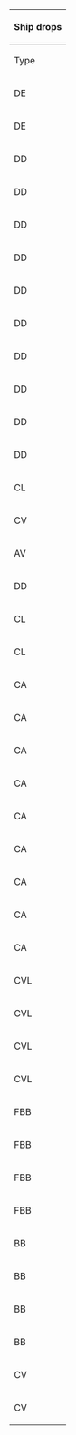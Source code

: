 {| class="wikitable mw-collapsible mw-collapsed" width="50%" style="text-align:center"
!colspan="100"|Ship drops
|-
!Type
!Ship
!F
!G
!I
!J
!style="background-color:#FFCDD2;color:red;"|'''M'''
!style="background-color:#FFCDD2;color:red;"|'''O'''
|-
|DE
|[[Daitou|<span style="color:red;">Daitou</span>]]
|
|
|
|
|
|style="background-color:#E8F5E9;color:"|<span title="Casual: &#10;&#160;&#160;S: 5.9% (108/1846)&#10;Easy: &#10;&#160;&#160;S: 5.4% (586/10852)&#10;Medium: &#10;&#160;&#160;S: 5.3% (277/5265) &#10;&#160;&#160;A: 2.7% (6/219)&#10;Hard: &#10;&#160;&#160;S: 6.4% (1635/25672) &#10;&#160;&#160;A: 3.4% (290/8620)" style="cursor:help;border-bottom:1px dotted">Casual+</span>
|-
|DE
|[[Tsushima|<span style="color:red;">Tsushima</span>]]
|
|
|
|
|style="background-color:#C8E6C9;color:red"|<span title="Easy: &#10;&#160;&#160;S: 1.2% (49/3966)&#10;Medium: &#10;&#160;&#160;S: 1.4% (135/9738)&#10;Hard: &#10;&#160;&#160;S: 2.4% (519/21545)" style="cursor:help;border-bottom:1px dotted">Easy+</span>
|
|-
|DD
|[[Amagiri|<span style="color:red;">Amagiri</span>]]
|
|
|
|
|
|style="background-color:#E8F5E9;color:red"|<span title="Casual: &#10;&#160;&#160;S: 2% (36/1846)&#10;Easy: &#10;&#160;&#160;S: 1.8% (195/10852)&#10;Medium: &#10;&#160;&#160;S: 2.1% (111/5265)&#10;Hard: &#10;&#160;&#160;S: 2% (501/25672)" style="cursor:help;border-bottom:1px dotted">Casual+</span>
|-
|DD
|[[Amatsukaze|<span style="color:red;">Amatsukaze</span>]]
|
|
|
|style="background-color:#C8E6C9;color:red"|<span title="Easy: &#10;&#160;&#160;S: 0.5% (75/14321)&#10;Medium: &#10;&#160;&#160;S: 1.6% (153/9759)&#10;Hard: &#10;&#160;&#160;S: 1.4% (571/41944)" style="cursor:help;border-bottom:1px dotted">Easy+</span>
|style="background-color:#E8F5E9;color:red"|<span title="Casual: &#10;&#160;&#160;S: 1% (7/716)&#10;Easy: &#10;&#160;&#160;S: 1.7% (67/3966)&#10;Medium: &#10;&#160;&#160;S: 1.4% (141/9738)&#10;Hard: &#10;&#160;&#160;S: 1.3% (289/21545)" style="cursor:help;border-bottom:1px dotted">Casual+</span>
|style="background-color:#E8F5E9;color:"|<span title="Casual: &#10;&#160;&#160;S: 2.3% (43/1846) &#10;&#160;&#160;A: 2.9% (1/35)&#10;Easy: &#10;&#160;&#160;S: 2% (222/10852) &#10;&#160;&#160;A: 2.1% (7/328)&#10;Medium: &#10;&#160;&#160;S: 2% (104/5265) &#10;&#160;&#160;A: 1.8% (4/219)&#10;Hard: &#10;&#160;&#160;S: 2% (514/25672) &#10;&#160;&#160;A: 2% (172/8620)" style="cursor:help;border-bottom:1px dotted">Casual+</span>
|-
|DD
|[[Asagumo|<span style="color:red;">Asagumo</span>]]
|
|
|
|
|style="background-color:#E8F5E9;color:red"|<span title="Casual: &#10;&#160;&#160;S: 2.2% (16/716)&#10;Easy: &#10;&#160;&#160;S: 1.7% (68/3966)&#10;Medium: &#10;&#160;&#160;S: 1.4% (139/9738)&#10;Hard: &#10;&#160;&#160;S: 1.2% (268/21545)" style="cursor:help;border-bottom:1px dotted">Casual+</span>
|style="background-color:#E8F5E9;color:red"|<span title="Casual: &#10;&#160;&#160;S: 1.8% (34/1846)&#10;Easy: &#10;&#160;&#160;S: 2.3% (254/10852)&#10;Medium: &#10;&#160;&#160;S: 1.8% (93/5265)&#10;Hard: &#10;&#160;&#160;S: 2% (517/25672)" style="cursor:help;border-bottom:1px dotted">Casual+</span>
|-
|DD
|[[Fletcher|<span style="color:red;">Fletcher</span>]]
|
|
|
|
|style="background-color:#FFE0B2;color:red"|<span title="Medium: &#10;&#160;&#160;S: 1.4% (138/9738)&#10;Hard: &#10;&#160;&#160;S: 2.2% (479/21545)" style="cursor:help;border-bottom:1px dotted">Medium+</span>
|
|-
|DD
|[[Hatsukaze|<span style="color:red;">Hatsukaze</span>]]
|
|
|
|style="background-color:#E8F5E9;color:red"|<span title="Casual: &#10;&#160;&#160;S: 1.5% (38/2457)&#10;Easy: &#10;&#160;&#160;S: 1.5% (218/14321)&#10;Medium: &#10;&#160;&#160;S: 1.5% (151/9759)&#10;Hard: &#10;&#160;&#160;S: 1.5% (617/41944)" style="cursor:help;border-bottom:1px dotted">Casual+</span>
|style="background-color:#E8F5E9;color:red"|<span title="Casual: &#10;&#160;&#160;S: 1.1% (8/716)&#10;Easy: &#10;&#160;&#160;S: 1.8% (72/3966)&#10;Medium: &#10;&#160;&#160;S: 1.2% (118/9738)&#10;Hard: &#10;&#160;&#160;S: 1.5% (326/21545)" style="cursor:help;border-bottom:1px dotted">Casual+</span>
|
|-
|DD
|[[Kawakaze|<span style="color:red;">Kawakaze</span>]]
|
|
|
|
|style="background-color:#E8F5E9;color:red"|<span title="Casual: &#10;&#160;&#160;S: 1% (7/716)&#10;Easy: &#10;&#160;&#160;S: 1.4% (57/3966)&#10;Medium: &#10;&#160;&#160;S: 1.3% (131/9738)&#10;Hard: &#10;&#160;&#160;S: 1.4% (292/21545)" style="cursor:help;border-bottom:1px dotted">Casual+</span>
|style="background-color:#E8F5E9;color:red"|<span title="Casual: &#10;&#160;&#160;S: 1.8% (33/1846)&#10;Easy: &#10;&#160;&#160;S: 2.2% (235/10852)&#10;Medium: &#10;&#160;&#160;S: 2% (104/5265)&#10;Hard: &#10;&#160;&#160;S: 1.9% (498/25672)" style="cursor:help;border-bottom:1px dotted">Casual+</span>
|-
|DD
|[[Minegumo|<span style="color:red;">Minegumo</span>]]
|
|
|
|
|style="background-color:#C8E6C9;color:red"|<span title="Easy: &#10;&#160;&#160;S: 1.1% (44/3966)&#10;Medium: &#10;&#160;&#160;S: 1.2% (117/9738)&#10;Hard: &#10;&#160;&#160;S: 1.4% (298/21545)" style="cursor:help;border-bottom:1px dotted">Easy+</span>
|style="background-color:#E8F5E9;color:red"|<span title="Casual: &#10;&#160;&#160;S: 1.1% (20/1846)&#10;Easy: &#10;&#160;&#160;S: 1.1% (115/10852)&#10;Medium: &#10;&#160;&#160;S: 0.9% (49/5265)&#10;Hard: &#10;&#160;&#160;S: 1% (254/25672)" style="cursor:help;border-bottom:1px dotted">Casual+</span>
|-
|DD
|[[Sagiri|<span style="color:red;">Sagiri</span>]]
|
|
|
|
|
|style="background-color:#E8F5E9;color:red"|<span title="Casual: &#10;&#160;&#160;S: 2.6% (48/1846)&#10;Easy: &#10;&#160;&#160;S: 1.9% (204/10852)&#10;Medium: &#10;&#160;&#160;S: 1.9% (98/5265)&#10;Hard: &#10;&#160;&#160;S: 2.1% (532/25672)" style="cursor:help;border-bottom:1px dotted">Casual+</span>
|-
|DD
|[[Tokitsukaze|<span style="color:red;">Tokitsukaze</span>]]
|
|
|
|style="background-color:#FFE0B2;color:red"|<span title="Medium: &#10;&#160;&#160;S: 1.4% (135/9759)&#10;Hard: &#10;&#160;&#160;S: 1.5% (623/41944)" style="cursor:help;border-bottom:1px dotted">Medium+</span>
|style="background-color:#E8F5E9;color:red"|<span title="Casual: &#10;&#160;&#160;S: 1.8% (13/716)&#10;Easy: &#10;&#160;&#160;S: 1.1% (44/3966)&#10;Medium: &#10;&#160;&#160;S: 1.4% (132/9738)&#10;Hard: &#10;&#160;&#160;S: 1.2% (262/21545)" style="cursor:help;border-bottom:1px dotted">Casual+</span>
|style="background-color:#E8F5E9;color:"|<span title="Casual: &#10;&#160;&#160;S: 2.5% (47/1846)&#10;Easy: &#10;&#160;&#160;S: 2.1% (224/10852) &#10;&#160;&#160;A: 2.7% (9/328)&#10;Medium: &#10;&#160;&#160;S: 1.7% (92/5265) &#10;&#160;&#160;A: 2.7% (6/219)&#10;Hard: &#10;&#160;&#160;S: 2.1% (534/25672) &#10;&#160;&#160;A: 2.2% (187/8620)" style="cursor:help;border-bottom:1px dotted">Casual+</span>
|-
|DD
|[[Yamakaze|<span style="color:red;">Yamakaze</span>]]
|
|
|
|style="background-color:#E8F5E9;color:red"|<span title="Casual: &#10;&#160;&#160;S: 1.2% (29/2457)&#10;Easy: &#10;&#160;&#160;S: 1% (140/14321)&#10;Medium: &#10;&#160;&#160;S: 0.9% (87/9759)&#10;Hard: &#10;&#160;&#160;S: 1% (431/41944)" style="cursor:help;border-bottom:1px dotted">Casual+</span>
|style="background-color:#E8F5E9;color:red"|<span title="Casual: &#10;&#160;&#160;S: 1.3% (9/716)&#10;Easy: &#10;&#160;&#160;S: 1.3% (50/3966)&#10;Medium: &#10;&#160;&#160;S: 1% (95/9738)&#10;Hard: &#10;&#160;&#160;S: 1.1% (235/21545)" style="cursor:help;border-bottom:1px dotted">Casual+</span>
|style="background-color:#E8F5E9;color:"|<span title="Casual: &#10;&#160;&#160;S: 1.7% (32/1846)&#10;Easy: &#10;&#160;&#160;S: 2.4% (260/10852) &#10;&#160;&#160;A: 1.8% (6/328)&#10;Medium: &#10;&#160;&#160;S: 2.3% (123/5265) &#10;&#160;&#160;A: 1.4% (3/219)&#10;Hard: &#10;&#160;&#160;S: 2.5% (632/25672) &#10;&#160;&#160;A: 1.3% (116/8620)" style="cursor:help;border-bottom:1px dotted">Casual+</span>
|-
|CL
|[[De Ruyter|<span style="color:red;">De Ruyter</span>]]
|
|
|
|
|
|style="background-color:#E8F5E9;color:"|<span title="Casual: &#10;&#160;&#160;S: 2.1% (39/1846)&#10;Easy: &#10;&#160;&#160;S: 3.2% (343/10852) &#10;&#160;&#160;A: 1.5% (5/328)&#10;Medium: &#10;&#160;&#160;S: 4.4% (230/5265) &#10;&#160;&#160;A: 0.9% (2/219)&#10;Hard: &#10;&#160;&#160;S: 5.7% (1455/25672) &#10;&#160;&#160;A: 2.2% (190/8620)" style="cursor:help;border-bottom:1px dotted">Casual+</span>
|-
|CV
|[[Amagi|<span style="color:red;">Amagi</span>]]
|
|
|
|
|
|style="background-color:#E8F5E9;color:"|<span title="Casual: &#10;&#160;&#160;S: 1.7% (32/1846)&#10;Easy: &#10;&#160;&#160;S: 2.7% (288/10852)&#10;Medium: &#10;&#160;&#160;S: 3.6% (191/5265)&#10;Hard: &#10;&#160;&#160;S: 3.5% (893/25672) &#10;&#160;&#160;A: 1.2% (103/8620)" style="cursor:help;border-bottom:1px dotted">Casual+</span>
|-
|AV
|[[Mizuho|<span style="color:red;">Mizuho</span>]]
|
|
|
|style="background-color:#FFCDD2;color:red"|<span title="Hard: &#10;&#160;&#160;S: 1.5% (611/41944)" style="cursor:help;border-bottom:1px dotted">Hard+</span>
|style="background-color:#E8F5E9;color:red"|<span title="Casual: &#10;&#160;&#160;S: 2% (14/716)&#10;Easy: &#10;&#160;&#160;S: 1.1% (45/3966)&#10;Medium: &#10;&#160;&#160;S: 1.5% (148/9738)&#10;Hard: &#10;&#160;&#160;S: 1.5% (317/21545)" style="cursor:help;border-bottom:1px dotted">Casual+</span>
|
|-
|DD
|[[Yukikaze|<span style="color:green;">Yukikaze</span>]]
|
|
|
|
|
|style="background-color:#E8F5E9;color:red"|<span title="Casual: &#10;&#160;&#160;S: 1.6% (30/1846)&#10;Easy: &#10;&#160;&#160;S: 1.9% (207/10852)&#10;Medium: &#10;&#160;&#160;S: 2% (103/5265)&#10;Hard: &#10;&#160;&#160;S: 2% (523/25672)" style="cursor:help;border-bottom:1px dotted">Casual+</span>
|-
|CL
|[[Nagara|<span style="color:green;">Nagara</span>]]
|style="background-color:#E8F5E9;color:red"|<span title="Casual: &#10;&#160;&#160;S: 3.8% (2/52)&#10;Easy: &#10;&#160;&#160;S: 1.1% (7/633)&#10;Hard: &#10;&#160;&#160;S: 0.9% (8/922)" style="cursor:help;border-bottom:1px dotted">Casual+</span>
|style="background-color:#E8F5E9;color:red"|<span title="Casual: &#10;&#160;&#160;S: 1.4% (38/2653)&#10;Easy: &#10;&#160;&#160;S: 1.3% (200/15477)&#10;Medium: &#10;&#160;&#160;S: 1.5% (228/15353)&#10;Hard: &#10;&#160;&#160;S: 1.4% (940/68016)" style="cursor:help;border-bottom:1px dotted">Casual+</span>
|
|style="background-color:#E8F5E9;color:red"|<span title="Casual: &#10;&#160;&#160;S: 1.2% (30/2457)&#10;Easy: &#10;&#160;&#160;S: 1.5% (208/14321)&#10;Medium: &#10;&#160;&#160;S: 1.4% (141/9759)&#10;Hard: &#10;&#160;&#160;S: 1.4% (592/41944)" style="cursor:help;border-bottom:1px dotted">Casual+</span>
|style="background-color:#E8F5E9;color:"|<span title="Casual: &#10;&#160;&#160;S: 2.1% (15/716)&#10;Easy: &#10;&#160;&#160;S: 1.8% (72/3966) &#10;&#160;&#160;A: 1.3% (7/558)&#10;Medium: &#10;&#160;&#160;S: 1.3% (127/9738) &#10;&#160;&#160;A: 0.8% (12/1505)&#10;Hard: &#10;&#160;&#160;S: 1.5% (321/21545) &#10;&#160;&#160;A: 1.3% (166/13220)" style="cursor:help;border-bottom:1px dotted">Casual+</span>
|
|-
|CL
|[[Sendai|<span style="color:green;">Sendai</span>]]
|style="background-color:#C8E6C9;color:red"|<span title="Easy: &#10;&#160;&#160;S: 0.9% (6/633)&#10;Hard: &#10;&#160;&#160;S: 1.4% (13/922)" style="cursor:help;border-bottom:1px dotted">Easy+</span>
|style="background-color:#E8F5E9;color:red"|<span title="Casual: &#10;&#160;&#160;S: 1.4% (38/2653)&#10;Easy: &#10;&#160;&#160;S: 1.4% (215/15477)&#10;Medium: &#10;&#160;&#160;S: 1.5% (232/15353)&#10;Hard: &#10;&#160;&#160;S: 1.3% (917/68016)" style="cursor:help;border-bottom:1px dotted">Casual+</span>
|style="background-color:#FFCDD2;color:red"|<span title="Hard: &#10;&#160;&#160;S: 1.6% (1/62)" style="cursor:help;border-bottom:1px dotted">Hard+</span>
|style="background-color:#E8F5E9;color:red"|<span title="Casual: &#10;&#160;&#160;S: 1.1% (27/2457)&#10;Easy: &#10;&#160;&#160;S: 1.4% (196/14321)&#10;Medium: &#10;&#160;&#160;S: 1.5% (142/9759)&#10;Hard: &#10;&#160;&#160;S: 1.4% (578/41944)" style="cursor:help;border-bottom:1px dotted">Casual+</span>
|style="background-color:#E8F5E9;color:"|<span title="Casual: &#10;&#160;&#160;S: 0.6% (4/716)&#10;Easy: &#10;&#160;&#160;S: 1.3% (52/3966) &#10;&#160;&#160;A: 1.4% (8/558)&#10;Medium: &#10;&#160;&#160;S: 1.3% (127/9738) &#10;&#160;&#160;A: 1.3% (19/1505)&#10;Hard: &#10;&#160;&#160;S: 1.4% (307/21545) &#10;&#160;&#160;A: 1.2% (153/13220)" style="cursor:help;border-bottom:1px dotted">Casual+</span>
|
|-
|CA
|[[Atago|<span style="color:green;">Atago</span>]]
|style="background-color:#C8E6C9;color:red"|<span title="Easy: &#10;&#160;&#160;S: 1.3% (8/633)&#10;Medium: &#10;&#160;&#160;S: 2.4% (3/126)&#10;Hard: &#10;&#160;&#160;S: 1.3% (12/922)" style="cursor:help;border-bottom:1px dotted">Easy+</span>
|style="background-color:#E8F5E9;color:red"|<span title="Casual: &#10;&#160;&#160;S: 1.6% (42/2653)&#10;Easy: &#10;&#160;&#160;S: 1.4% (217/15477)&#10;Medium: &#10;&#160;&#160;S: 1.2% (191/15353)&#10;Hard: &#10;&#160;&#160;S: 1.4% (978/68016)" style="cursor:help;border-bottom:1px dotted">Casual+</span>
|
|style="background-color:#E8F5E9;color:red"|<span title="Casual: &#10;&#160;&#160;S: 1.5% (36/2457)&#10;Easy: &#10;&#160;&#160;S: 1.3% (190/14321)&#10;Medium: &#10;&#160;&#160;S: 1.3% (125/9759)&#10;Hard: &#10;&#160;&#160;S: 1.4% (605/41944)" style="cursor:help;border-bottom:1px dotted">Casual+</span>
|style="background-color:#E8F5E9;color:"|<span title="Casual: &#10;&#160;&#160;S: 1.1% (8/716)&#10;Easy: &#10;&#160;&#160;S: 1.5% (58/3966)&#10;Medium: &#10;&#160;&#160;S: 1.3% (130/9738)&#10;Hard: &#10;&#160;&#160;S: 1.5% (321/21545) &#10;&#160;&#160;A: 1.3% (178/13220)" style="cursor:help;border-bottom:1px dotted">Casual+</span>
|style="background-color:#E8F5E9;color:"|<span title="Casual: &#10;&#160;&#160;S: 1.8% (33/1846) &#10;&#160;&#160;A: 2.9% (1/35)&#10;Easy: &#10;&#160;&#160;S: 2.1% (226/10852) &#10;&#160;&#160;A: 1.2% (4/328)&#10;Medium: &#10;&#160;&#160;S: 1.7% (89/5265) &#10;&#160;&#160;A: 2.3% (5/219)&#10;Hard: &#10;&#160;&#160;S: 2% (513/25672) &#10;&#160;&#160;A: 1.9% (161/8620)" style="cursor:help;border-bottom:1px dotted">Casual+</span>
|-
|CA
|[[Chikuma|<span style="color:green;">Chikuma</span>]]
|
|
|
|
|
|style="background-color:#E8F5E9;color:"|<span title="Casual: &#10;&#160;&#160;S: 1.3% (24/1846)&#10;Easy: &#10;&#160;&#160;S: 1.9% (208/10852) &#10;&#160;&#160;A: 2.1% (7/328)&#10;Medium: &#10;&#160;&#160;S: 2% (103/5265) &#10;&#160;&#160;A: 3.2% (7/219)&#10;Hard: &#10;&#160;&#160;S: 1.7% (434/25672) &#10;&#160;&#160;A: 2.1% (180/8620)" style="cursor:help;border-bottom:1px dotted">Casual+</span>
|-
|CA
|[[Kinugasa|<span style="color:green;">Kinugasa</span>]]
|style="background-color:#FFCDD2;color:red"|<span title="Hard: &#10;&#160;&#160;S: 1.4% (13/922)" style="cursor:help;border-bottom:1px dotted">Hard+</span>
|style="background-color:#FFCDD2;color:red"|<span title="Hard: &#10;&#160;&#160;S: 1.4% (961/68016)" style="cursor:help;border-bottom:1px dotted">Hard+</span>
|
|style="background-color:#E8F5E9;color:red"|<span title="Casual: &#10;&#160;&#160;S: 1.3% (33/2457)&#10;Easy: &#10;&#160;&#160;S: 1.6% (224/14321)&#10;Medium: &#10;&#160;&#160;S: 1.4% (139/9759)&#10;Hard: &#10;&#160;&#160;S: 1.4% (600/41944)" style="cursor:help;border-bottom:1px dotted">Casual+</span>
|style="background-color:#E8F5E9;color:red"|<span title="Casual: &#10;&#160;&#160;S: 0.8% (6/716)&#10;Easy: &#10;&#160;&#160;S: 1.5% (58/3966)&#10;Medium: &#10;&#160;&#160;S: 1.4% (138/9738)&#10;Hard: &#10;&#160;&#160;S: 1.3% (283/21545)" style="cursor:help;border-bottom:1px dotted">Casual+</span>
|style="background-color:#E8F5E9;color:"|<span title="Casual: &#10;&#160;&#160;S: 1.8% (33/1846) &#10;&#160;&#160;A: 5.7% (2/35)&#10;Easy: &#10;&#160;&#160;S: 1.8% (193/10852) &#10;&#160;&#160;A: 1.5% (5/328)&#10;Medium: &#10;&#160;&#160;S: 1.9% (101/5265) &#10;&#160;&#160;A: 1.8% (4/219)&#10;Hard: &#10;&#160;&#160;S: 2% (506/25672) &#10;&#160;&#160;A: 1.9% (164/8620)" style="cursor:help;border-bottom:1px dotted">Casual+</span>
|-
|CA
|[[Kumano|<span style="color:green;">Kumano</span>]]
|
|
|
|
|
|style="background-color:#E8F5E9;color:"|<span title="Casual: &#10;&#160;&#160;S: 2.1% (39/1846) &#10;&#160;&#160;A: 2.9% (1/35)&#10;Easy: &#10;&#160;&#160;S: 1.9% (203/10852) &#10;&#160;&#160;A: 0.9% (3/328)&#10;Medium: &#10;&#160;&#160;S: 2% (107/5265) &#10;&#160;&#160;A: 2.3% (5/219)&#10;Hard: &#10;&#160;&#160;S: 2% (509/25672) &#10;&#160;&#160;A: 1.7% (143/8620)" style="cursor:help;border-bottom:1px dotted">Casual+</span>
|-
|CA
|[[Mogami|<span style="color:green;">Mogami</span>]]
|style="background-color:#E8F5E9;color:red"|<span title="Casual: &#10;&#160;&#160;S: 1.9% (1/52)&#10;Easy: &#10;&#160;&#160;S: 0.8% (5/633)&#10;Medium: &#10;&#160;&#160;S: 1.6% (2/126)&#10;Hard: &#10;&#160;&#160;S: 1.5% (14/922)" style="cursor:help;border-bottom:1px dotted">Casual+</span>
|style="background-color:#E8F5E9;color:red"|<span title="Casual: &#10;&#160;&#160;S: 1.3% (34/2653)&#10;Easy: &#10;&#160;&#160;S: 1.3% (200/15477)&#10;Medium: &#10;&#160;&#160;S: 1.6% (239/15353)&#10;Hard: &#10;&#160;&#160;S: 1.4% (923/68016)" style="cursor:help;border-bottom:1px dotted">Casual+</span>
|
|style="background-color:#E8F5E9;color:red"|<span title="Casual: &#10;&#160;&#160;S: 2.1% (51/2457)&#10;Easy: &#10;&#160;&#160;S: 1.4% (201/14321)&#10;Medium: &#10;&#160;&#160;S: 1.3% (123/9759)&#10;Hard: &#10;&#160;&#160;S: 1.5% (626/41944)" style="cursor:help;border-bottom:1px dotted">Casual+</span>
|style="background-color:#E8F5E9;color:red"|<span title="Casual: &#10;&#160;&#160;S: 1.8% (13/716)&#10;Easy: &#10;&#160;&#160;S: 1.2% (48/3966)&#10;Medium: &#10;&#160;&#160;S: 1.1% (106/9738)&#10;Hard: &#10;&#160;&#160;S: 1.4% (299/21545)" style="cursor:help;border-bottom:1px dotted">Casual+</span>
|style="background-color:#E8F5E9;color:"|<span title="Casual: &#10;&#160;&#160;S: 1.2% (22/1846) &#10;&#160;&#160;A: 8.6% (3/35)&#10;Easy: &#10;&#160;&#160;S: 2.1% (223/10852) &#10;&#160;&#160;A: 2.4% (8/328)&#10;Medium: &#10;&#160;&#160;S: 2.1% (108/5265) &#10;&#160;&#160;A: 1.4% (3/219)&#10;Hard: &#10;&#160;&#160;S: 2.1% (531/25672) &#10;&#160;&#160;A: 2.2% (188/8620)" style="cursor:help;border-bottom:1px dotted">Casual+</span>
|-
|CA
|[[Myoukou|<span style="color:green;">Myoukou</span>]]
|style="background-color:#C8E6C9;color:red"|<span title="Easy: &#10;&#160;&#160;S: 1.3% (8/633)&#10;Medium: &#10;&#160;&#160;S: 0.8% (1/126)&#10;Hard: &#10;&#160;&#160;S: 1.3% (12/922)" style="cursor:help;border-bottom:1px dotted">Easy+</span>
|style="background-color:#E8F5E9;color:red"|<span title="Casual: &#10;&#160;&#160;S: 1.3% (35/2653)&#10;Easy: &#10;&#160;&#160;S: 1.4% (214/15477)&#10;Medium: &#10;&#160;&#160;S: 1.4% (209/15353)&#10;Hard: &#10;&#160;&#160;S: 1.4% (975/68016)" style="cursor:help;border-bottom:1px dotted">Casual+</span>
|
|style="background-color:#E8F5E9;color:red"|<span title="Casual: &#10;&#160;&#160;S: 1.6% (39/2457)&#10;Easy: &#10;&#160;&#160;S: 1.6% (224/14321)&#10;Medium: &#10;&#160;&#160;S: 1.2% (118/9759)&#10;Hard: &#10;&#160;&#160;S: 1.4% (573/41944)" style="cursor:help;border-bottom:1px dotted">Casual+</span>
|style="background-color:#E8F5E9;color:red"|<span title="Casual: &#10;&#160;&#160;S: 1.5% (11/716)&#10;Easy: &#10;&#160;&#160;S: 1.5% (58/3966)&#10;Medium: &#10;&#160;&#160;S: 1.3% (131/9738)&#10;Hard: &#10;&#160;&#160;S: 1.3% (278/21545)" style="cursor:help;border-bottom:1px dotted">Casual+</span>
|style="background-color:#E8F5E9;color:"|<span title="Casual: &#10;&#160;&#160;S: 1.9% (35/1846) &#10;&#160;&#160;A: 2.9% (1/35)&#10;Easy: &#10;&#160;&#160;S: 1.7% (181/10852) &#10;&#160;&#160;A: 3.4% (11/328)&#10;Medium: &#10;&#160;&#160;S: 2% (103/5265) &#10;&#160;&#160;A: 4.6% (10/219)&#10;Hard: &#10;&#160;&#160;S: 1.9% (486/25672) &#10;&#160;&#160;A: 2% (171/8620)" style="cursor:help;border-bottom:1px dotted">Casual+</span>
|-
|CA
|[[Suzuya|<span style="color:green;">Suzuya</span>]]
|
|
|
|
|
|style="background-color:#E8F5E9;color:"|<span title="Casual: &#10;&#160;&#160;S: 1.6% (30/1846) &#10;&#160;&#160;A: 5.7% (2/35)&#10;Easy: &#10;&#160;&#160;S: 1.9% (208/10852) &#10;&#160;&#160;A: 2.4% (8/328)&#10;Medium: &#10;&#160;&#160;S: 2% (104/5265) &#10;&#160;&#160;A: 1.8% (4/219)&#10;Hard: &#10;&#160;&#160;S: 2.2% (563/25672) &#10;&#160;&#160;A: 2% (169/8620)" style="cursor:help;border-bottom:1px dotted">Casual+</span>
|-
|CA
|[[Takao|<span style="color:green;">Takao</span>]]
|style="background-color:#E8F5E9;color:red"|<span title="Casual: &#10;&#160;&#160;S: 1.9% (1/52)&#10;Easy: &#10;&#160;&#160;S: 1.9% (12/633)&#10;Medium: &#10;&#160;&#160;S: 2.4% (3/126)&#10;Hard: &#10;&#160;&#160;S: 1.2% (11/922)" style="cursor:help;border-bottom:1px dotted">Casual+</span>
|style="background-color:#E8F5E9;color:red"|<span title="Casual: &#10;&#160;&#160;S: 1.7% (45/2653)&#10;Easy: &#10;&#160;&#160;S: 1.4% (220/15477)&#10;Medium: &#10;&#160;&#160;S: 1.4% (209/15353)&#10;Hard: &#10;&#160;&#160;S: 1.4% (931/68016)" style="cursor:help;border-bottom:1px dotted">Casual+</span>
|
|style="background-color:#E8F5E9;color:red"|<span title="Casual: &#10;&#160;&#160;S: 1.1% (26/2457)&#10;Easy: &#10;&#160;&#160;S: 1.4% (199/14321)&#10;Medium: &#10;&#160;&#160;S: 1.4% (133/9759)&#10;Hard: &#10;&#160;&#160;S: 1.5% (616/41944)" style="cursor:help;border-bottom:1px dotted">Casual+</span>
|style="background-color:#E8F5E9;color:red"|<span title="Casual: &#10;&#160;&#160;S: 1% (7/716)&#10;Easy: &#10;&#160;&#160;S: 0.9% (36/3966)&#10;Medium: &#10;&#160;&#160;S: 1.3% (128/9738)&#10;Hard: &#10;&#160;&#160;S: 1.5% (315/21545)" style="cursor:help;border-bottom:1px dotted">Casual+</span>
|
|-
|CA
|[[Tone|<span style="color:green;">Tone</span>]]
|
|
|
|
|
|style="background-color:#E8F5E9;color:"|<span title="Casual: &#10;&#160;&#160;S: 1.8% (34/1846) &#10;&#160;&#160;A: 2.9% (1/35)&#10;Easy: &#10;&#160;&#160;S: 1.9% (206/10852) &#10;&#160;&#160;A: 0.6% (2/328)&#10;Medium: &#10;&#160;&#160;S: 2.1% (112/5265) &#10;&#160;&#160;A: 0.5% (1/219)&#10;Hard: &#10;&#160;&#160;S: 2.1% (537/25672) &#10;&#160;&#160;A: 1.9% (168/8620)" style="cursor:help;border-bottom:1px dotted">Casual+</span>
|-
|CVL
|[[Hiyou|<span style="color:green;">Hiyou</span>]]
|
|
|
|
|
|style="background-color:#E8F5E9;color:"|<span title="Casual: &#10;&#160;&#160;S: 1.4% (26/1846)&#10;Easy: &#10;&#160;&#160;S: 1.9% (203/10852) &#10;&#160;&#160;A: 2.4% (8/328)&#10;Medium: &#10;&#160;&#160;S: 2.2% (116/5265) &#10;&#160;&#160;A: 4.1% (9/219)&#10;Hard: &#10;&#160;&#160;S: 1.9% (489/25672) &#10;&#160;&#160;A: 2% (171/8620)" style="cursor:help;border-bottom:1px dotted">Casual+</span>
|-
|CVL
|[[Junyou|<span style="color:green;">Junyou</span>]]
|
|
|
|
|
|style="background-color:#E8F5E9;color:"|<span title="Casual: &#10;&#160;&#160;S: 2.1% (38/1846) &#10;&#160;&#160;A: 2.9% (1/35)&#10;Easy: &#10;&#160;&#160;S: 2.2% (234/10852) &#10;&#160;&#160;A: 1.5% (5/328)&#10;Medium: &#10;&#160;&#160;S: 2.1% (108/5265) &#10;&#160;&#160;A: 1.4% (3/219)&#10;Hard: &#10;&#160;&#160;S: 1.9% (498/25672) &#10;&#160;&#160;A: 1.9% (168/8620)" style="cursor:help;border-bottom:1px dotted">Casual+</span>
|-
|CVL
|[[Ryuujou|<span style="color:green;">Ryuujou</span>]]
|style="background-color:#C8E6C9;color:red"|<span title="Easy: &#10;&#160;&#160;S: 1.6% (10/633)&#10;Medium: &#10;&#160;&#160;S: 3.2% (4/126)&#10;Hard: &#10;&#160;&#160;S: 1.5% (14/922)" style="cursor:help;border-bottom:1px dotted">Easy+</span>
|style="background-color:#E8F5E9;color:red"|<span title="Casual: &#10;&#160;&#160;S: 1.8% (49/2653)&#10;Easy: &#10;&#160;&#160;S: 1.2% (183/15477)&#10;Medium: &#10;&#160;&#160;S: 1.4% (221/15353)&#10;Hard: &#10;&#160;&#160;S: 1.4% (951/68016)" style="cursor:help;border-bottom:1px dotted">Casual+</span>
|style="background-color:#FFCDD2;color:red"|<span title="Hard: &#10;&#160;&#160;S: 3.2% (2/62)" style="cursor:help;border-bottom:1px dotted">Hard+</span>
|style="background-color:#E8F5E9;color:red"|<span title="Casual: &#10;&#160;&#160;S: 1.2% (29/2457)&#10;Easy: &#10;&#160;&#160;S: 1.3% (184/14321)&#10;Medium: &#10;&#160;&#160;S: 1.4% (133/9759)&#10;Hard: &#10;&#160;&#160;S: 1.4% (584/41944)" style="cursor:help;border-bottom:1px dotted">Casual+</span>
|style="background-color:#E8F5E9;color:"|<span title="Casual: &#10;&#160;&#160;S: 1.1% (8/716)&#10;Easy: &#10;&#160;&#160;S: 1.1% (43/3966)&#10;Medium: &#10;&#160;&#160;S: 1.6% (156/9738) &#10;&#160;&#160;A: 1.3% (19/1505)&#10;Hard: &#10;&#160;&#160;S: 1.2% (266/21545) &#10;&#160;&#160;A: 1.1% (152/13220)" style="cursor:help;border-bottom:1px dotted">Casual+</span>
|
|-
|CVL
|[[Shouhou|<span style="color:green;">Shouhou</span>]]
|style="background-color:#E8F5E9;color:red"|<span title="Casual: &#10;&#160;&#160;S: 3.8% (2/52)&#10;Easy: &#10;&#160;&#160;S: 1.6% (10/633)&#10;Medium: &#10;&#160;&#160;S: 2.4% (3/126)&#10;Hard: &#10;&#160;&#160;S: 1.3% (12/922)" style="cursor:help;border-bottom:1px dotted">Casual+</span>
|style="background-color:#E8F5E9;color:red"|<span title="Casual: &#10;&#160;&#160;S: 1.5% (40/2653)&#10;Easy: &#10;&#160;&#160;S: 1.4% (217/15477)&#10;Medium: &#10;&#160;&#160;S: 1.5% (226/15353)&#10;Hard: &#10;&#160;&#160;S: 1.4% (978/68016)" style="cursor:help;border-bottom:1px dotted">Casual+</span>
|style="background-color:#FFCDD2;color:red"|<span title="Hard: &#10;&#160;&#160;S: 4.8% (3/62)" style="cursor:help;border-bottom:1px dotted">Hard+</span>
|style="background-color:#E8F5E9;color:red"|<span title="Casual: &#10;&#160;&#160;S: 1.3% (31/2457)&#10;Easy: &#10;&#160;&#160;S: 1.3% (189/14321)&#10;Medium: &#10;&#160;&#160;S: 1.3% (127/9759)&#10;Hard: &#10;&#160;&#160;S: 1.5% (628/41944)" style="cursor:help;border-bottom:1px dotted">Casual+</span>
|style="background-color:#E8F5E9;color:"|<span title="Casual: &#10;&#160;&#160;S: 1% (7/716)&#10;Easy: &#10;&#160;&#160;S: 1.3% (53/3966)&#10;Medium: &#10;&#160;&#160;S: 1.3% (130/9738)&#10;Hard: &#10;&#160;&#160;S: 1.4% (295/21545) &#10;&#160;&#160;A: 1.3% (167/13220)" style="cursor:help;border-bottom:1px dotted">Casual+</span>
|
|-
|FBB
|[[Haruna|<span style="color:green;">Haruna</span>]]
|
|
|
|
|
|style="background-color:#E8F5E9;color:red"|<span title="Casual: &#10;&#160;&#160;S: 2.2% (41/1846)&#10;Easy: &#10;&#160;&#160;S: 2% (214/10852)&#10;Medium: &#10;&#160;&#160;S: 1.9% (102/5265)&#10;Hard: &#10;&#160;&#160;S: 2.2% (570/25672)" style="cursor:help;border-bottom:1px dotted">Casual+</span>
|-
|FBB
|[[Hiei|<span style="color:green;">Hiei</span>]]
|
|
|
|
|
|style="background-color:#E8F5E9;color:red"|<span title="Casual: &#10;&#160;&#160;S: 2.6% (48/1846)&#10;Easy: &#10;&#160;&#160;S: 1.9% (204/10852)&#10;Medium: &#10;&#160;&#160;S: 2.2% (117/5265)&#10;Hard: &#10;&#160;&#160;S: 2% (509/25672)" style="cursor:help;border-bottom:1px dotted">Casual+</span>
|-
|FBB
|[[Kirishima|<span style="color:green;">Kirishima</span>]]
|
|
|
|
|
|style="background-color:#E8F5E9;color:red"|<span title="Casual: &#10;&#160;&#160;S: 2.2% (40/1846)&#10;Easy: &#10;&#160;&#160;S: 2.1% (232/10852)&#10;Medium: &#10;&#160;&#160;S: 2% (104/5265)&#10;Hard: &#10;&#160;&#160;S: 2.1% (534/25672)" style="cursor:help;border-bottom:1px dotted">Casual+</span>
|-
|FBB
|[[Kongou|<span style="color:green;">Kongou</span>]]
|
|
|
|
|
|style="background-color:#E8F5E9;color:red"|<span title="Casual: &#10;&#160;&#160;S: 1.7% (32/1846)&#10;Easy: &#10;&#160;&#160;S: 2.2% (239/10852)&#10;Medium: &#10;&#160;&#160;S: 2% (103/5265)&#10;Hard: &#10;&#160;&#160;S: 1.9% (479/25672)" style="cursor:help;border-bottom:1px dotted">Casual+</span>
|-
|BB
|[[Fusou|<span style="color:green;">Fusou</span>]]
|
|
|
|
|
|style="background-color:#E8F5E9;color:"|<span title="Casual: &#10;&#160;&#160;S: 2.1% (39/1846) &#10;&#160;&#160;A: 5.7% (2/35)&#10;Easy: &#10;&#160;&#160;S: 2.1% (224/10852) &#10;&#160;&#160;A: 1.8% (6/328)&#10;Medium: &#10;&#160;&#160;S: 2.4% (125/5265) &#10;&#160;&#160;A: 0.9% (2/219)&#10;Hard: &#10;&#160;&#160;S: 2.1% (534/25672) &#10;&#160;&#160;A: 2% (170/8620)" style="cursor:help;border-bottom:1px dotted">Casual+</span>
|-
|BB
|[[Hyuuga|<span style="color:green;">Hyuuga</span>]]
|
|
|
|
|
|style="background-color:#E8F5E9;color:"|<span title="Casual: &#10;&#160;&#160;S: 2% (36/1846) &#10;&#160;&#160;A: 2.9% (1/35)&#10;Easy: &#10;&#160;&#160;S: 2.1% (229/10852) &#10;&#160;&#160;A: 0.9% (3/328)&#10;Medium: &#10;&#160;&#160;S: 2% (107/5265) &#10;&#160;&#160;A: 1.8% (4/219)&#10;Hard: &#10;&#160;&#160;S: 2% (510/25672) &#10;&#160;&#160;A: 2% (169/8620)" style="cursor:help;border-bottom:1px dotted">Casual+</span>
|-
|BB
|[[Ise|<span style="color:green;">Ise</span>]]
|
|
|
|
|
|style="background-color:#E8F5E9;color:"|<span title="Casual: &#10;&#160;&#160;S: 2% (37/1846)&#10;Easy: &#10;&#160;&#160;S: 1.8% (190/10852) &#10;&#160;&#160;A: 2.1% (7/328)&#10;Medium: &#10;&#160;&#160;S: 2% (105/5265) &#10;&#160;&#160;A: 1.8% (4/219)&#10;Hard: &#10;&#160;&#160;S: 2.2% (563/25672) &#10;&#160;&#160;A: 1.9% (168/8620)" style="cursor:help;border-bottom:1px dotted">Casual+</span>
|-
|BB
|[[Yamashiro|<span style="color:green;">Yamashiro</span>]]
|
|
|
|
|
|style="background-color:#E8F5E9;color:"|<span title="Casual: &#10;&#160;&#160;S: 2% (37/1846) &#10;&#160;&#160;A: 2.9% (1/35)&#10;Easy: &#10;&#160;&#160;S: 2.1% (223/10852) &#10;&#160;&#160;A: 1.2% (4/328)&#10;Medium: &#10;&#160;&#160;S: 2% (105/5265) &#10;&#160;&#160;A: 3.7% (8/219)&#10;Hard: &#10;&#160;&#160;S: 2% (506/25672) &#10;&#160;&#160;A: 1.7% (144/8620)" style="cursor:help;border-bottom:1px dotted">Casual+</span>
|-
|CV
|[[Akagi|<span style="color:green;">Akagi</span>]]
|
|
|
|
|
|style="background-color:#E8F5E9;color:red"|<span title="Casual: &#10;&#160;&#160;S: 2.1% (39/1846)&#10;Easy: &#10;&#160;&#160;S: 2.1% (229/10852)&#10;Medium: &#10;&#160;&#160;S: 2.3% (121/5265)&#10;Hard: &#10;&#160;&#160;S: 1.9% (493/25672)" style="cursor:help;border-bottom:1px dotted">Casual+</span>
|-
|CV
|[[Kaga|<span style="color:green;">Kaga</span>]]
|
|
|
|
|
|style="background-color:#E8F5E9;color:red"|<span title="Casual: &#10;&#160;&#160;S: 2.2% (41/1846)&#10;Easy: &#10;&#160;&#160;S: 2.3% (247/10852)&#10;Medium: &#10;&#160;&#160;S: 1.7% (90/5265)&#10;Hard: &#10;&#160;&#160;S: 1.9% (489/25672)" style="cursor:help;border-bottom:1px dotted">Casual+</span>
|}
